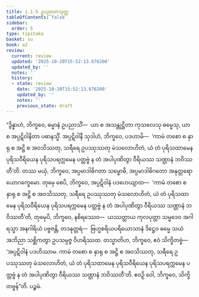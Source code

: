 ```yaml
---
title: 1.1.5 ဥပညာတသုတ္တ
tableOfContents: false
sidebar:
  order: 5
type: tipitaka
basket: su
book: a2
review:
  current: review
  updated: '2025-10-20T15:52:13.676200'
  updated_by: ''
  notes: ''
  history:
  - state: review
    date: '2025-10-20T15:52:13.676200'
    updated_by: ''
    notes: ''
    previous_state: draft
---
```



<DynamicBreadcrumb />


<ReviewStatus review={frontmatter.review} showDetails={true} />

<HypothesisAnnotation frontmatter={frontmatter} />

<Division number="5" book="a2" e="ch" v="15" p="52">

<Paragraph number="14" book="a2">
“ဒွိန္နာဟံ, ဘိက္ခဝေ, ဓမ္မာနံ ဥပညာသိံ—  ယာ စ အသန္တုဋ္ဌိတာ ကုသလေသု ဓမ္မေသု, ယာ စ အပ္ပဋိဝါနိတာ ပဓာနသ္မိံ. အပ္ပဋိဝါနီ သုဒါဟံ, ဘိက္ခဝေ, ပဒဟာမိ—  ‘ကာမံ တစော စ နှာရု စ အဋ္ဌိ စ အဝသိဿတု, သရီရေ ဥပဿုဿတု မံသလောဟိတံ, ယံ တံ ပုရိသထာမေန ပုရိသဝီရိယေန ပုရိသပရက္ကမေန ပတ္တဗ္ဗံ န တံ အပါပုဏိတွာ ဝီရိယဿ သဏ္ဌာနံ ဘဝိဿတီ’တိ. တဿ မယှံ, ဘိက္ခဝေ, အပ္ပမာဒါဓိဂတာ သမ္ဗောဓိ, အပ္ပမာဒါဓိဂတော အနုတ္တရော ယောဂက္ခေမော. တုမှေ စေပိ, ဘိက္ခဝေ, အပ္ပဋိဝါနံ ပဒဟေယျာထ—  ‘ကာမံ တစော စ နှာရု စ အဋ္ဌိ စ အဝသိဿတု, သရီရေ ဥပဿုဿတု မံသလောဟိတံ, ယံ တံ ပုရိသထာမေန ပုရိသဝီရိယေန ပုရိသပရက္ကမေန ပတ္တဗ္ဗံ န တံ အပါပုဏိတွာ ဝီရိယဿ သဏ္ဌာနံ ဘဝိဿတီ’တိ, တုမှေပိ, ဘိက္ခဝေ, နစိရဿေဝ—  ယဿတ္ထာယ ကုလပုတ္တာ သမ္မဒေဝ အဂါရသ္မာ အနဂါရိယံ ပဗ္ဗဇန္တိ, တဒနုတ္တရံ—  ဗြဟ္မစရိယပရိယောသာနံ ဒိဋ္ဌေဝ ဓမ္မေ သယံ အဘိညာ သစ္ဆိကတွာ ဥပသမ္ပဇ္ဇ ဝိဟရိဿထ. တသ္မာတိဟ, ဘိက္ခဝေ, ဧဝံ သိက္ခိတဗ္ဗံ—  ‘အပ္ပဋိဝါနံ ပဒဟိဿာမ. ကာမံ တစော စ နှာရု စ အဋ္ဌိ စ အဝသိဿတု, သရီရေ ဥပဿုဿတု မံသလောဟိတံ, ယံ တံ ပုရိသထာမေန ပုရိသဝီရိယေန ပုရိသပရက္ကမေန ပတ္တဗ္ဗံ န တံ အပါပုဏိတွာ ဝီရိယဿ သဏ္ဌာနံ ဘဝိဿတီ’တိ. ဧဝဉှိ ဝေါ, ဘိက္ခဝေ, သိက္ခိတဗ္ဗန်”တိ.

</Paragraph>
</Division>

<Paragraph number="15" type="center" book="a2">
ပဉ္စမံ.
</Paragraph>